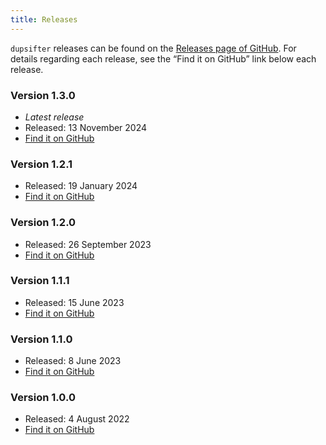 ```yaml
---
title: Releases
---
```


`dupsifter` releases can be found on the [Releases page of GitHub](https://github.com/huishenlab/dupsifter/releases).
For details regarding each release, see the "Find it on GitHub" link below each release.

### Version 1.3.0
- *Latest release*
- Released: 13 November 2024
- [Find it on GitHub](https://github.com/huishenlab/dupsifter/releases/tag/v1.3.0.20241113)

### Version 1.2.1
- Released: 19 January 2024
- [Find it on GitHub](https://github.com/huishenlab/dupsifter/releases/tag/v1.2.1.20240119)

### Version 1.2.0
- Released: 26 September 2023
- [Find it on GitHub](https://github.com/huishenlab/dupsifter/releases/tag/v1.2.0.20230926)

### Version 1.1.1
- Released: 15 June 2023
- [Find it on GitHub](https://github.com/huishenlab/dupsifter/releases/tag/v1.1.1.20230615)

### Version 1.1.0
- Released: 8 June 2023
- [Find it on GitHub](https://github.com/huishenlab/dupsifter/releases/tag/v1.1.0.20230608)

### Version 1.0.0
- Released: 4 August 2022
- [Find it on GitHub](https://github.com/huishenlab/dupsifter/releases/tag/v1.0.0.20220804)
